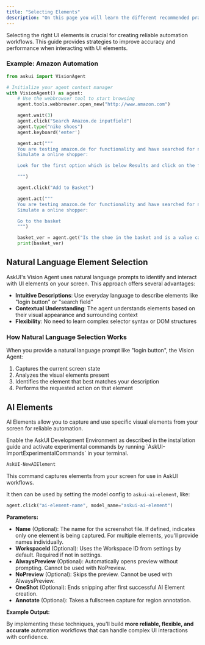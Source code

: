 ```yaml
---
title: "Selecting Elements"
description: "On this page you will learn the different recommended practices"
---
```


Selecting the right UI elements is crucial for creating reliable automation workflows. This guide provides strategies to improve accuracy and performance when interacting with UI elements.

### Example: Amazon Automation

```python
from askui import VisionAgent

# Initialize your agent context manager
with VisionAgent() as agent:
    # Use the webbrowser tool to start browsing
    agent.tools.webbrowser.open_new("http://www.amazon.com")

    agent.wait(3)
    agent.click("Search Amazon.de inputfield")
    agent.type("nike shoes")
    agent.keyboard('enter')

    agent.act("""
    You are testing amazon.de for functionality and have searched for nike shoes.
    Simulate a online shopper:

    Look for the first option which is below Results and click on the first picture from the left

    """)

    agent.click("Add to Basket")

    agent.act("""
    You are testing amazon.de for functionality and have searched for nike shoes.
    Simulate a online shopper:

    Go to the basket
    """)

    basket_ver = agent.get("Is the shoe in the basket and is a value calculated?")
    print(basket_ver)
```

## Natural Language Element Selection

AskUI's Vision Agent uses natural language prompts to identify and interact with UI elements on your screen. This approach offers several advantages:

- **Intuitive Descriptions**: Use everyday language to describe elements like "login button" or "search field"
- **Contextual Understanding**: The agent understands elements based on their visual appearance and surrounding context
- **Flexibility**: No need to learn complex selector syntax or DOM structures

### How Natural Language Selection Works

When you provide a natural language prompt like "login button", the Vision Agent:

1. Captures the current screen state
2. Analyzes the visual elements present
3. Identifies the element that best matches your description
4. Performs the requested action on that element

## AI Elements

AI Elements allow you to capture and use specific visual elements from your screen for reliable automation.

<Note>
  Enable the AskUI Development Environment as described in the installation guide and activate experimental commands by running `AskUI-ImportExperimentalCommands` in your terminal.
</Note>

```bash
AskUI-NewAIElement
```

This command captures elements from your screen for use in AskUI workflows.

It then can be used by setting the model config to `askui-ai-element`, like:

```Python
agent.click("ai-element-name", model_name="askui-ai-element")
```

**Parameters:**

- **Name** (Optional): The name for the screenshot file. If defined, indicates only one element is being captured. For multiple elements, you'll provide names individually.
- **WorkspaceId** (Optional): Uses the Workspace ID from settings by default. Required if not in settings.
- **AlwaysPreview** (Optional): Automatically opens preview without prompting. Cannot be used with NoPreview.
- **NoPreview** (Optional): Skips the preview. Cannot be used with AlwaysPreview.
- **OneShot** (Optional): Ends snipping after first successful AI Element creation.
- **Annotate** (Optional): Takes a fullscreen capture for region annotation.

**Example Output:**

By implementing these techniques, you'll build **more reliable, flexible, and accurate** automation workflows that can handle complex UI interactions with confidence.